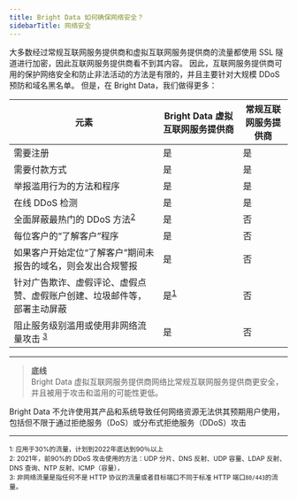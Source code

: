 ```yaml
---
title: Bright Data 如何确保网络安全？
sidebarTitle: 网络安全 
---
```

大多数经过常规互联网服务提供商和虚拟互联网服务提供商的流量都使用 SSL 隧道进行加密，因此互联网服务提供商看不到其内容。 因此，互联网服务提供商可用的保护网络安全和防止非法活动的方法是有限的，并且主要针对大规模 DDoS 预防和域名黑名单。 但是，在 Bright Data，我们做得更多：  

| 元素 | Bright Data 虚拟互联网服务提供商 | 常规互联网服务提供商 |
| --- | --- | --- |
| 需要注册 | 是 | 是 |
| 需要付款方式 | 是 | 是 |
| 举报滥用行为的方法和程序 | 是 | 是 |
| 在线 DDoS 检测 | 是 | 是 |
| 全面屏蔽最热门的 DDoS 方法<sup>[2](#myfootnote2)</sup> | 是 | 否 |
| 每位客户的“了解客户”程序 | 是 | 否 |
| 如果客户开始定位“了解客户”期间未报告的域名，则会发出合规警报 | 是 | 否 |
| 针对广告欺诈、虚假评论、虚假点赞、虚假账户创建、垃圾邮件等，部署主动屏蔽 | 是<sup>[1](#myfootnote1)</sup> | 否 |
| 阻止服务级别滥用或使用非网络流量攻击 <sup>[3](#myfootnote3)</sup> | 是 | 否 |
  
---

> **底线**  
> Bright Data 虚拟互联网服务提供商网络比常规互联网服务提供商更安全，并且被用于攻击和滥用的可能性更低。

<Warning>
Bright Data 不允许使用其产品和系统导致任何网络资源无法供其预期用户使用，包括但不限于通过拒绝服务（DoS）或分布式拒绝服务（DDoS）攻击
</Warning>

---

<sub><a name="myfootnote1">1</a>: 应用于30%的流量，计划到2022年底达到90％以上</sub><br/>
<sub><a name="myfootnote2">2</a>: 2021年，前90%的 DDoS 攻击使用的方法：UDP 分片、DNS 反射、UDP 容量、LDAP 反射、DNS 查询、NTP 反射、ICMP（容量），</sub><br/>
<sub><a name="myfootnote3">3</a>: 非网络流量是指任何不是 HTTP 协议的流量或者目标端口不同于标准 HTTP 端口`80/443`的流量。</sub>